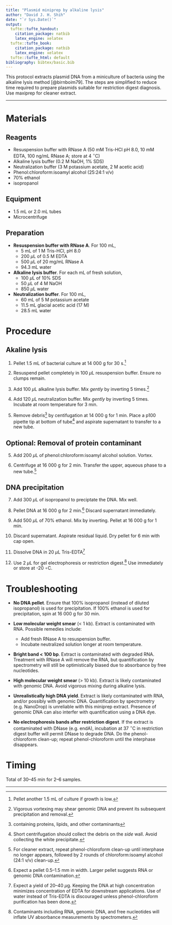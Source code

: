 ```yaml
---
title: "Plasmid miniprep by alkaline lysis"
author: "David J. H. Shih"
date: "`r Sys.Date()`"
output:
  tufte::tufte_handout:
    citation_package: natbib
    latex_engine: xelatex
  tufte::tufte_book:
    citation_package: natbib
    latex_engine: xelatex
  tufte::tufte_html: default
bibliography: bibtex/basic.bib
---
```


This protocol extracts plasmid DNA from a miniculture of bacteria using
the alkaline lysis method [@birnboim79]. The steps are simplified to reduce
time required to prepare plasmids suitable for restriction digest diagnosis.
Use maxiprep for cleaner extract.

----

# Materials

## Reagents
- Resuspension buffer with RNase A (50 mM Tris-HCl pH 8.0, 10 mM EDTA, 
100 ng/mL RNase A; store at 4 $^\circ$C)
- Alkaline lysis buffer (0.2 M NaOH, 1% SDS)
- Neutralization buffer (3 M potassium acetate, 2 M acetic acid)
- Phenol:chloroform:isoamyl alcohol (25:24:1 v/v)
- 70% ethanol
- isopropanol

## Equipment
- 1.5 mL or 2.0 mL tubes
- Microcentrifuge

## Preparation

- **Resuspension buffer with RNase A**. For 100 mL,
    - 5 mL of 1 M Tris-HCl, pH 8.0
    - 200 $\mu$L of 0.5 M EDTA
    - 500 $\mu$L of 20 mg/mL RNase A
    - 94.3 mL water

- **Alkaline lysis buffer**. For each mL of fresh solution,
    - 100 $\mu$L of 10% SDS
    - 50 $\mu$L of 4 M NaOH
    - 850 $\mu$L water

- **Neutralization buffer**. For 100 mL,
    - 60 mL of 5 M potassium acetate
    - 11.5 mL glacial acetic acid (17 M)
    - 28.5 mL water

\newpage

# Procedure

## Akaline lysis

1. Pellet 1.5 mL of bacterial culture at 14 000 g for 30 s.^[Pellet another
1.5 mL of culture if growth is low.]

2. Resuspend pellet completely in 100 $\mu$L resuspension buffer. Ensure
no clumps remain.

3. Add 100 $\mu$L alkaline lysis buffer. Mix *gently* by inverting 5 
times.^[Vigorous vortexing may shear genomic DNA and prevent its subsequent
precipitation and removal.]

2. Add 120 $\mu$L neutralization buffer. Mix *gently* by inverting 5 times.
Incubate at room temperature for 3 min.

3. Remove debris^[containing proteins, lipids, and other contaminants] by 
centifugation at 14 000 g for 1 min.
Place a p100 pipette tip at bottom of tube^[Short centrifugation should collect 
the debris on the *side* wall. Avoid collecting the white precipitate.]
and aspirate supernatant to transfer to a new tube.

## Optional: Removal of protein contaminant

5. Add 200 $\mu$L of phenol:chloroform:isoamyl alcohol solution. Vortex.

6. Centrifuge at 16 000 g for 2 min. Transfer the upper, aqueous phase to a new
tube.^[For cleaner extract, repeat phenol-chloroform clean-up until interphase 
no longer appears, followed by 2 rounds of chloroform:isoamyl alcohol (24:1 v/v) 
clean-up.]

## DNA precipitation

7. Add 300 $\mu$L of isopropanol to preciptate the DNA. Mix well.

8. Pellet DNA at 16 000 g for 2 min.^[Expect a pellet 0.5--1.5 mm in width.
Larger pellet suggests RNA or genomic DNA contamination.]
Discard supernatant immediately.

9. Add 500 $\mu$L of 70% ethanol. Mix by inverting.
Pellet at 16 000 g for 1 min.

10. Discard supernatant. Aspirate residual liquid. Dry pellet for 6 min with
cap open.

11. Dissolve DNA in 20 $\mu$L Tris-EDTA^[Expect a yield of 20--40 $\mu$g.
Keeping the DNA at high concentration minimizes concentration of EDTA for 
downstream applications. Use of water instead of Tris-EDTA is discouraged 
unless phenol-chloroform purification has been done.]

12. Use 2 $\mu$L for gel electrophoresis or restriction digest.^[Contaminants
including RNA, genomic DNA, and free nucleotides will inflate UV absorbance 
measurements by spectrometers.]
Use immediately or store at -20 $\circ$C.


\newpage

# Troubleshooting

- **No DNA pellet**. Ensure that 100% isopropanol (instead of diluted
isopropanol) is used for precipitation. If 100% ethanol is used for
precipitation, spin at 16 000 g for 30 min.

- **Low molecular weight smear** (< 1 kb). Extract is contaminated with RNA.
Possible remedies include:
    - Add fresh RNase A to resuspension buffer.
    - Incubate neutralized solution longer at room temperature.

- **Bright band < 100 bp**. Extract is contaminated with degraded RNA.
Treatment with RNase A will remove the RNA, but quantification by spectrometry
will still be optimistically biased due to absorbance by free nucleotides.

- **High molecular weight smear** (> 10 kb). Extract is likely contaminated 
with genomic DNA. Avoid vigorous mixing during alkaline lysis.
    
- **Unrealistically high DNA yield**. Extract is likely contaminated with RNA,
and/or possibly with genomic DNA. Quantification by spectrometry (e.g. NanoDrop)
is unreliable with this miniprep extract. Presence of genomic DNA can also
interfer with quantification using a DNA dye.

- **No electrophoresis bands after restriction digest**. If the extract is
contaminated with DNase (e.g. endA), incubation at 37 $^\circ$C in restriction 
digest buffer will permit DNase to degrade DNA. Do the phenol-chloroform
clean-up; repeat phenol-chloroform until the interphase disappears.


# Timing

Total of 30--45 min for 2--6 samples.

----
